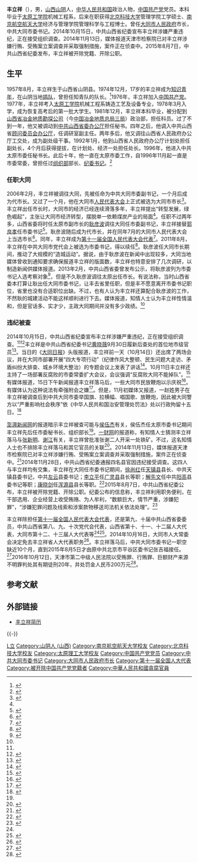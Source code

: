 {{Infobox_officeholder
|name = 丰立祥
|image name =
|width =
|now = 
|period =
|different name = 
|Sex = 男 
|Native place = [[山西省|山西省]][[山阴县|山阴县]]
|place of birth = {{PRC}}[[山西省|山西省]][[山阴县|山阴县]]
|date of birth = {{birth date and age|1957|8|3}}
|nationality = {{PRC}}
|spouse =
|relatives =
|party = <del>{{CPC}}</del> （1976年—2015年8月7日被开除）
|educate =
|past =
* [[山西省|山西省]][[山阴县|山阴县]]插队<br /><span style="color: blue;">（1974年12月－1978年3月）</span>
* [[太原工学院|太原工学院]]机械工程系铸造工艺及设备专业学习<br /><span style="color: blue;">（1978年3月－1981年12月）</span>
* 山西省冶金地质勘探公司政治部科员<br /><span style="color: blue;">（1981年12月－1982年8月）</span>
* 中共山西省委办公厅秘书<br /><span style="color: blue;">（1982年8月－1986年9月）</span>
* 中共山西省顾问委员会办公厅调研室副主任<br /><span style="color: blue;">（1986年9月－1988年12月）</span>
* 山西省人民政府办公厅工交处副处级干事<br /><span style="color: blue;">（1988年12月－1992年1月）</span>
* 山西省人民政府办公厅计划处副处长<br /><span style="color: blue;">（1992年1月－1992年5月）</span>
* 山西省人民政府办公厅计划处处长、经济一处处长<br /><span style="color: blue;">（1992年5月－1996年3月）</span>
* 中共[[太原市|太原市]]委秘书长<br /><span style="color: blue;">（1996年3月－1996年11月）</span>
* 中共太原市委常委、秘书长<br /><span style="color: blue;">（1996年11月－2001年8月）</span>
* 中共太原市委常委、组织部部长<br /><span style="color: blue;">（2001年8月－2003年3月）</span>
* 中共太原市委副书记、纪委书记<br /><span style="color: blue;">（2003年3月－2006年2月）</span>
* 中共大同市委副书记<br /><span style="color: blue;">（2006年2月－2006年3月）</span>
* 中共大同市委副书记、大同市人民政府代市长<br /><span style="color: blue;">（2006年3月－2006年4月）</span>
* 中共大同市委副书记、大同市人民政府市长<br><span style="color: blue;">（2006年4月－2008年2月）</span>
* 中共大同市委书记<br><span style="color: blue;">（2008年2月－2014年10月）</span>
}}

'''丰立祥'''（{{bd|1957年|8月3日|catIdx=F丰}}），男，[[山西省|山西]][[山阴县|山阴]]人，[[中华人民共和国|中华人民共和国]]政治人物，[[中国共产党|中国共产党]]党员。本科毕业于[[太原工学院|太原工学院]]机械工程系，后来在职获得[[北京科技大学|北京科技大学]]管理学院工学硕士、[[南京航空航天大学|南京航空航天大学]]经济与管理学院管理科学与工程博士。曾任[[大同市人民政府|大同市人民政府]]市长，中共大同市委书记。2014年10月15日，中共山西省纪委宣布丰立祥涉嫌严重违纪，正在接受组织调查。2014年11月13日，媒体报道天津市检察院已对丰立祥涉嫌行贿、受贿案立案调查并采取强制措施，案件正在侦查中。2015年8月7日，中共山西省纪委发布，丰立祥被开除党籍、开除公职。

== 生平 ==
1957年8月，丰立祥生于山西省山阴县。1974年12月，17岁的丰立祥成为[[知识青年|知识青年]]，在山阴当地[[上山下乡运动|插队]]，曾担任知青队的队长。<ref>{{cite web|title=丰立祥|url=http://xiaoyou.tyut.edu.cn/fengcai/showinfo.asp?id=1907|work=校友风采|publisher=太原理工大学校友会|accessdate=2014-10-15|deadurl=yes|archiveurl=https://web.archive.org/web/20141022213544/http://xiaoyou.tyut.edu.cn/fengcai/showinfo.asp?id=1907|archivedate=2014-10-22}}</ref>1976年，丰立祥加入[[中国共产党|中国共产党]]。1977年，丰立祥考入[[太原工学院|太原工学院]]机械工程系铸造工艺及设备专业，1978年3月入学，成为恢复高考后的第一批大学生。1981年12月，丰立祥本科毕业，被分配到[[山西省冶金地质勘探公司|山西省冶金地质勘探公司]]（今[[中国冶金地质总局三局|中国冶金地质总局三局]]）政治部，担任科员。过了不到一年，他又被调动到[[中共山西省委|中共山西省委]][[省委办公厅|办公厅]]担任秘书。四年之后，他调入中共山西省[[顾问委员会|顾问委员会]][[办公厅|办公厅]]，任调研室副主任。两年多后，他又调往山西省人民政府办公厅工交处，成为副处级干事。1992年1月，他到山西省人民政府办公厅计划处担任副处长，4个月后获得提拔，在计划处、经济一处担任处长。1996年，他进入中共太原市委任秘书长。此后十年，他一直在太原市委工作，自1996年11月起一直是市委常委，曾担任过[[组织部|组织部]]部长、[[纪委书记|纪委书记]]。<ref name="xh">{{cite news|title=山西大同市委书记丰立祥接受组织调查|url=http://news.xinhuanet.com/ttgg/2014-10/15/c_1112839152.htm|accessdate=2014-10-15|newspaper=新华网|date=2014-10-15|archive-date=2014-10-20|archive-url=https://web.archive.org/web/20141020184235/http://news.xinhuanet.com/ttgg/2014-10/15/c_1112839152.htm|dead-url=no}}</ref>

=== 任职大同 ===
2006年2月，丰立祥被调往大同，先被任命为中共大同市委副书记，一个月后成为代市长。又过了一个月，他在大同市[[人民代表大会|人民代表大会]]上正式被选为大同市市长<ref>{{cite news |title = 丰立祥当选为大同市人民政府市长 |url = http://www.xinhuanet.com/chinanews/2006-04/29/content_6875913.htm |accessdate = 2012-02-29 |newspaper = 山西青年报 |date = 2006-04-29 |archive-date = 2016-03-04 |archive-url = https://web.archive.org/web/20160304122627/http://www.xinhuanet.com/chinanews/2006-04/29/content_6875913.htm |dead-url = no }}</ref>。丰立祥出任市长时，大同市的经济已经连续滑落多年，丰立祥提出“转型发展，绿色崛起”，主张让大同市经济转型，摆脱单一依赖煤炭产业的局面<ref name="pp" />。任职不过两年多，山西省委将时任太原市副市长的[[耿彦波|耿彦波]]调往大同任市委副书记，丰立祥接替[[郭良孝|郭良孝]]任市委书记<ref>{{cite news |title = 丰立祥任大同市市委书记 |url = http://sx.news.163.com/08/0205/03/43TJSK6V0060008C.html |accessdate = 2012-02-29 |newspaper = 山西新闻网-山西日报 |date = 2008-02-05 |deadurl = yes |archiveurl = https://web.archive.org/web/20140107053459/http://sx.news.163.com/08/0205/03/43TJSK6V0060008C.html |archivedate = 2014-01-07 }}</ref>。耿彦波随后成为代市长，并在同年7月的大同市人民代表大会上当选市长<ref>{{cite news|title=大同市历届人民代表大会简介|url=http://www.dtnews.cn/html/news/dt/2012/0702/35948_2.html|accessdate=2014-10-15|newspaper=大同日报|date=2012-07-02|deadurl=yes|archiveurl=https://web.archive.org/web/20141022214609/http://www.dtnews.cn/html/news/dt/2012/0702/35948_2.html|archivedate=2014-10-22}}</ref>。同年，丰立祥成为[[第十一届全国人民代表大会代表|第十一届全国人民代表大会代表]]<ref>{{cite news |title = 全国人大代表信息-丰立祥 |url = http://210.82.31.1:8084/delegate/viewDelegate.action?dbid=110229 |accessdate = 2013-04-05 |newspaper = 全国人大网 |archive-url = https://web.archive.org/web/20140107035308/http://www.npc.gov.cn/delegate/viewDelegate.action?dbid=110229 |archive-date = 2014-01-07 |dead-url = yes }}</ref>。2011年8月，丰立祥在中共大同市党代会上被选为市委书记，得以续任<ref>{{cite news |title = 丰立祥当选大同市委书记 |url = http://news.xinhuanet.com/politics/2011-08/26/c_121914188.htm |accessdate = 2014-10-15 |newspaper = 山西日报 |date = 2011-08-26 |archive-date = 2012-01-22 |archive-url = https://web.archive.org/web/20120122051957/http://news.xinhuanet.com/politics/2011-08/26/c_121914188.htm |dead-url = no }}</ref>。耿彦波任大同市长期间，推动了大规模的“造城运动”。据说，由于耿彦波在新闻中出现较多，大同当地媒体曾收到通知要求确保报道丰立祥的版面数，丰立祥也特意安排了几次调研，以制造新闻供媒体报道。2013年2月，中共山西省委曾发布公示，将耿彦波列为市委书记人选考察对象<ref>{{cite news |title = 山西公示耿彦波为大同市委书记人选考察对象 |url = http://news.ifeng.com/mainland/detail_2013_02/07/22042535_0.shtml |accessdate = 2014-10-17 |newspaper = 中国经济网 |date = 2013-02-07 |archive-date = 2019-05-12 |archive-url = https://web.archive.org/web/20190512190223/http://news.ifeng.com/mainland/detail_2013_02/07/22042535_0.shtml |dead-url = no }}</ref>，但是不久耿彦波调往太原出任市长。有说法称，当时山西省委本打算让耿出任大同市委书记，让丰去省里任职，但是丰不愿意离开市委书记职位，省里也没有合适职位出缺。不过，也有人认为丰立祥还算配合耿彦波的工作，不然耿的城建活动不能这样顺利进行下去。媒体报道，知情人士认为丰立祥性情温和，但是官话多、实才少，主政大同期间并没有多少政绩。<ref name="pp" />

=== 违纪被查 ===
2014年10月15日，中共山西省纪委宣布丰立祥涉嫌严重违纪，正在接受组织调查。<ref name="xh" /><ref>{{cite news |title=山西省大同市委书记丰立祥接受组织调查 |url=http://www.ccdi.gov.cn/xwyw/201410/t20141015_28687.html |accessdate=2014-10-15 |newspaper=中央纪委监察部网站 |date=2014-10-15 |deadurl=yes |archiveurl=https://web.archive.org/web/20141223173721/http://www.ccdi.gov.cn/xwyw/201410/t20141015_28687.html |archivedate=2014-12-23 }}</ref>丰立祥是中共山西省纪委书记[[黄晓薇|黄晓薇]]9月30日履新后查处的首位地市级官员<ref>{{cite news |title=首次亮剑 “突袭”查大同书记 |url=http://news.hexun.com/2014-10-17/169432998.html |accessdate=2014-10-17 |newspaper=温州商报 |date=2014-10-17 |archive-url=https://web.archive.org/web/20141022004908/http://news.hexun.com/2014-10-17/169432998.html |archive-date=2014-10-22 |dead-url=yes }}</ref>。当日的《[[大同日报|大同日报]]》头版报道，丰立祥前一天（10月14日）还出席了两场会议，并在大同市部署开展“四大专项行动”（纪律作风大整顿、民生问题大走访、矛盾纠纷大排查、城乡环境大整治）的专题会议上发表了讲话<ref>{{cite news|title=山西日报头版：丰立祥昨日出席两场会议|url=http://money.163.com/14/1015/15/A8JUR2MC00253B0H.html|accessdate=2014-10-15|newspaper=财经网|date=2014-10-15|archive-url=https://web.archive.org/web/20141020075841/http://money.163.com/14/1015/15/A8JUR2MC00253B0H.html|archive-date=2014-10-20|dead-url=yes}}</ref>。10月11日丰立祥还主持了一场部署反腐败的市委常委扩大会议，会议强调“反腐败大同不能掉队”。<ref>{{cite news|title=丰立祥10月11日主持会议：反腐败大同不能掉队|url=http://news.china.com/domestic/945/20141015/18862009.html|accessdate=2014-10-15|newspaper=大同日报|date=2014-10-15|deadurl=yes|archiveurl=https://web.archive.org/web/20141018101727/http://news.china.com/domestic/945/20141015/18862009.html|archivedate=2014-10-18|df=}}</ref>有媒体报道，15日下午新闻报道丰立祥落马后，一些大同市民放鞭炮以示庆祝<ref name="pp">{{cite news |title=大同书记被查消息传出后市区接连响起鞭炮声 |url=http://news.163.com/14/1015/20/A8KH94R200014SEH_all.html#p1 |accessdate=2014-10-17 |newspaper=澎湃新闻网 |date=2014-10-15 |archive-url=https://web.archive.org/web/20141022085823/http://news.163.com/14/1015/20/A8KH94R200014SEH_all.html#p1 |archive-date=2014-10-22 |dead-url=yes }}</ref>。有媒体认为这种说法有牵强附会之嫌<ref>{{cite news|title=书记被查与燃放鞭炮不宜牵强附会|url=http://opinion.people.com.cn/n/2014/1017/c159301-25855744.html|accessdate=2014-10-17|newspaper=中国江苏网|date=2014-10-17|archive-date=2016-03-04|archive-url=https://web.archive.org/web/20160304074039/http://opinion.people.com.cn/n/2014/1017/c159301-25855744.html|dead-url=no}}</ref>。但是，11月初媒体又报道，一赵姓男子在丰立祥被调查后到中共大同市委举国旗、拉横幅、唱国歌、放鞭炮，因此被大同警方以“严重影响社会秩序”依《中华人民共和国治安管理处罚法》处以行政拘留十五日。<ref>{{cite news|title=大同男子庆丰立祥落马在市委门口放爆竹被拘15日|url=http://news.china.com/zh_cn/social/1007/20141102/18919159.html|accessdate=2015-08-08|agency=新京报|date=2014-11-02|archive-date=2019-05-15|archive-url=https://web.archive.org/web/20190515134553/https://news.china.com/zh_cn/social/1007/20141102/18919159.html|dead-url=no}}</ref>

[[澎湃新闻网|澎湃新闻网]]的报道暗示丰立祥被查可能与[[侯伍杰|侯伍杰]]有关，侯伍杰任太原市委书记期间丰立祥先后任市委秘书长、组织部长<ref name="pp" />。[[一财网|一财网]]的报道称，有知情人士猜测丰立祥落马与[[张新明|张新明]]、[[谢江|谢江]]有关，丰立祥曾批准张谢二人开采一处铁矿。不过，这名知情人士也不排除丰立祥落马和其它官员的关联<ref>{{cite news|title=大同落马市委书记曾为山西前首富批矿|url=http://www.yicai.com/news/2014/10/4029138.html|accessdate=2014-10-17|newspaper=一财网|date=2014-10-16|archive-url=https://web.archive.org/web/20141017183604/http://www.yicai.com/news/2014/10/4029138.html|archive-date=2014-10-17|dead-url=yes}}</ref>。2014年11月13日，媒体报道天津市检察院已对丰立祥涉嫌行贿、受贿案立案调查并采取强制措施，案件正在侦查中。<ref>{{cite news|title=天津市检察院对丰立祥立案侦查|url=http://news.163.com/14/1114/01/AAVMDAVI00014AED.html|accessdate=2014-12-01|newspaper=正义网-检察日报|date=2014-11-14|archive-url=https://web.archive.org/web/20160304224106/http://news.163.com/14/1114/01/AAVMDAVI00014AED.html|archive-date=2016-03-04|dead-url=yes}}</ref>2014年11月28日，中共山西省纪委通报四名县官因违纪接受调查。这四人与丰立祥均有交集，丰立祥在大同任市委书记期间，[[徐尚红|徐尚红]]任[[天镇县|天镇县]]县长、中共天镇县委书记，中共[[左云|左云]]县委书记；[[李立平|李立平]]任[[广灵县|广灵县]]县长等职；[[解先文|解先文]]任中共[[阳高|阳高]]县委书记等职；[[康晓剑|康晓剑]]任[[浑源县|浑源县]]县长等职。<ref>{{cite news|title=山西3天通报8名官员被调查 4人与丰立祥有交集|url=http://news.china.com/domesticgd/10000159/20141129/19025492.html|accessdate=2014-12-01|newspaper=华商网-华商报|date=2014-11-29|deadurl=yes|archiveurl=https://web.archive.org/web/20160304195354/http://news.china.com/domesticgd/10000159/20141129/19025492.html|archivedate=2016-03-04|df=}}</ref>2015年8月7日，中共山西省纪委公布，丰立祥被开除党籍、开除公职。纪委公布的信息称，丰立祥利用职务便利，在干部选用、企业经营上收受贿赂、为人牟利，“数额巨大，情节严重，涉嫌犯罪”，“涉嫌犯罪问题及线索和涉案款物移送司法机关依法处理”。<ref>{{cite news|title=山西大同市委原书记丰立祥等5名厅官被“双开”|url=http://www.dtnews.cn/2015/august/A76EACA2.html|accessdate=2015-08-08|agency=新华社|date=2015-08-08}}{{Dead link|date=2019年5月 |bot=InternetArchiveBot |fix-attempted=yes }}</ref>

丰立祥除担任[[第十一届全国人民代表大会代表|第十一届全国人民代表大会代表]]，还是第九、十届中共山西省委委员，中共山西省第八、九、十次党代会代表，山西省第十、十一、十二届人大代表，大同市第十二、十三届人大代表等<ref name="pp" /><ref>{{cite news|title=大同市委书记丰立祥|url=http://www.sxrb.com/sxxww/dspd/dtpd/rdgz_0/3346293.shtml|accessdate=2014-10-17|newspaper=山西新闻网|date=2013-10-12|deadurl=yes|archiveurl=https://web.archive.org/web/20150503025336/http://www.sxrb.com/sxxww/dspd/dtpd/rdgz_0/3346293.shtml|archivedate=2015-05-03}}</ref>。2014年10月16日，大同市人大常委会决定免去丰立祥省人大代表职务<ref>{{cite news |title=付建华任山西省副省长 罢免丰立祥省人大代表职务 |url=http://politics.people.com.cn/n/2014/1017/c1001-25858299.html |accessdate=2014-10-17 |newspaper=人民网时政频道 |date=2014-10-17 |archive-date=2016-03-04 |archive-url=https://web.archive.org/web/20160304082114/http://politics.people.com.cn/n/2014/1017/c1001-25858299.html |dead-url=no }}</ref>。丰立祥落马后，中共大同市委书记一职空缺近10个月，直到2015年8月5日才由原中共北京市平谷区委书记张吉福接任。<ref name=bjpg>{{cite news|title=北京平谷区委书记张吉福调任大同市委书记|url=http://news.qq.com/a/20150805/060495.htm|accessdate=2015-08-05|agency=澎湃新闻|date=2015-08-05|archive-date=2019-05-15|archive-url=https://web.archive.org/web/20190515082525/https://news.qq.com/a/20150805/060495.htm|dead-url=no}}</ref>2016年10月12日，天津市第二中级人民法院以受贿罪、行贿罪、巨额财产来源不明罪判处其有期徒刑20年，并处罚金人民币200万元<ref>{{cite web |title=丰立祥被判了20年，还被当做反面教材！ |url=https://www.sohu.com/a/161842922_706301 |website=搜狐 |accessdate=2020-10-29 |date=2017-08-02}}</ref>。

== 参考文献 ==
{{Reflist|2}}

== 外部链接 ==
* [http://district.ce.cn/zt/rwk/sf/sx/rs/201205/16/t20120516_23329139.shtml 丰立祥简历]{{Wayback|url=http://district.ce.cn/zt/rwk/sf/sx/rs/201205/16/t20120516_23329139.shtml |date=20190512181606 }}

{{-}}
{{start box}}
{{s-ppo|cpc}}
{{s-before|[[郭良孝|郭良孝]]}}
{{s-title|[[中国共产党大同市委员会|中国共产党大同市委员会]]书记|2008年2月－2014年10月}}
{{s-after|[[张吉福|张吉福]]}}
{{s-gov|prc}}
{{s-before|[[郭良孝|郭良孝]]}}
{{s-title|[[大同市人民政府|大同市人民政府]]市长|2006年3月－2008年2月}}
{{s-after|[[耿彦波|耿彦波]]}}
{{end box}}

{{大同市市长}}
{{中共十八大以来的反腐败工作}}

{{Authority control}}
{{DEFAULTSORT:Feng Lixiang}}
[[Category:丰姓|L立]]
[[Category:山阴人_(山西)|Category:山阴人 (山西)]]
[[Category:南京航空航天大学校友|Category:南京航空航天大学校友]]
[[Category:北京科技大学校友|Category:北京科技大学校友]]
[[Category:太原理工大学校友|Category:太原理工大学校友]]
[[Category:中国共产党党员|Category:中国共产党党员]]
[[Category:中共大同市委书记|Category:中共大同市委书记]]
[[Category:大同市人民政府市长|Category:大同市人民政府市长]]
[[Category:第十一届全国人大代表|Category:第十一届全国人大代表]]
[[Category:被开除中国共产党党籍者|Category:被开除中国共产党党籍者]]
[[Category:中華人民共和國貪腐官員|Category:中華人民共和國貪腐官員]]
